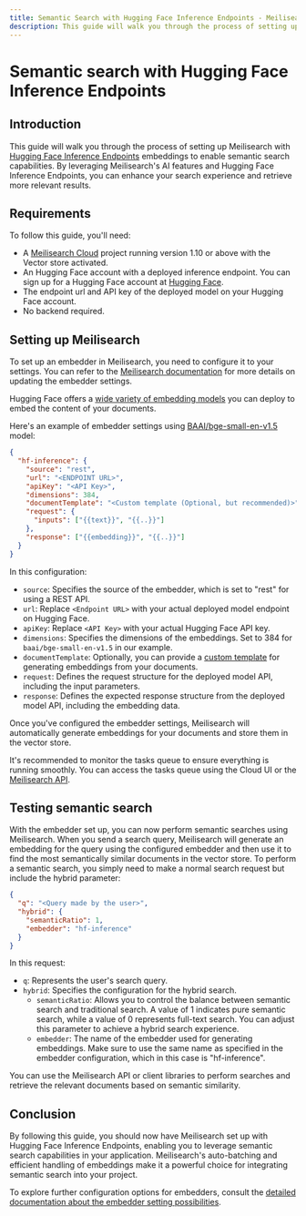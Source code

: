 ```yaml
---
title: Semantic Search with Hugging Face Inference Endpoints - Meilisearch documentation
description: This guide will walk you through the process of setting up Meilisearch with Hugging Face Inference Endpoints to enable semantic search capabilities.
---
```


# Semantic search with Hugging Face Inference Endpoints

## Introduction

This guide will walk you through the process of setting up Meilisearch with [Hugging Face Inference Endpoints](https://ui.endpoints.huggingface.co/) embeddings to enable semantic search capabilities. By leveraging Meilisearch's AI features and Hugging Face Inference Endpoints, you can enhance your search experience and retrieve more relevant results.

## Requirements

To follow this guide, you'll need:

- A [Meilisearch Cloud](https://www.meilisearch.com/cloud?utm_campaign=vector-search&utm_source=docs&utm_medium=huggingface-embeddings-guide) project running version 1.10 or above with the Vector store activated.
- An Hugging Face account with a deployed inference endpoint. You can sign up for a Hugging Face account at [Hugging Face](https://huggingface.co/).
- The endpoint url and API key of the deployed model on your Hugging Face account.
- No backend required.

## Setting up Meilisearch

To set up an embedder in Meilisearch, you need to configure it to your settings. You can refer to the [Meilisearch documentation](/reference/api/settings?utm_campaign=vector-search&utm_source=docs&utm_medium=huggingface-embeddings-guide#update-embedder-settings) for more details on updating the embedder settings.

Hugging Face offers a [wide variety of embedding models](https://ui.endpoints.huggingface.co/catalog?task=sentence-embeddings) you can deploy to embed the content of your documents.

Here's an example of embedder settings using [BAAI/bge-small-en-v1.5](https://huggingface.co/BAAI/bge-small-en-v1.5) model:

```json
{
  "hf-inference": {
    "source": "rest",
    "url": "<ENDPOINT URL>",
    "apiKey": "<API Key>",
    "dimensions": 384,
    "documentTemplate": "<Custom template (Optional, but recommended)>",
    "request": {
      "inputs": ["{{text}}", "{{..}}"]
    },
    "response": ["{{embedding}}", "{{..}}"]
  }
}
```

In this configuration:

- `source`: Specifies the source of the embedder, which is set to "rest" for using a REST API.
- `url`: Replace `<Endpoint URL>` with your actual deployed model endpoint on Hugging Face.
- `apiKey`: Replace `<API Key>` with your actual Hugging Face API key.
- `dimensions`: Specifies the dimensions of the embeddings. Set to 384 for `baai/bge-small-en-v1.5` in our example.
- `documentTemplate`: Optionally, you can provide a [custom template](/learn/ai_powered_search/getting_started_with_ai_search?utm_campaign=vector-search&utm_source=docs&utm_medium=huggingface-embeddings-guide#documenttemplate) for generating embeddings from your documents.
- `request`: Defines the request structure for the deployed model API, including the input parameters.
- `response`: Defines the expected response structure from the deployed model API, including the embedding data.

Once you've configured the embedder settings, Meilisearch will automatically generate embeddings for your documents and store them in the vector store.

It's recommended to monitor the tasks queue to ensure everything is running smoothly. You can access the tasks queue using the Cloud UI or the [Meilisearch API](/reference/api/tasks?utm_campaign=vector-search&utm_source=docs&utm_medium=huggingface-embeddings-guide#get-tasks).

## Testing semantic search

With the embedder set up, you can now perform semantic searches using Meilisearch. When you send a search query, Meilisearch will generate an embedding for the query using the configured embedder and then use it to find the most semantically similar documents in the vector store.
To perform a semantic search, you simply need to make a normal search request but include the hybrid parameter:

```json
{
  "q": "<Query made by the user>",
  "hybrid": {
    "semanticRatio": 1,
    "embedder": "hf-inference"
  }
}
```

In this request:

- `q`: Represents the user's search query.
- `hybrid`: Specifies the configuration for the hybrid search.
  - `semanticRatio`: Allows you to control the balance between semantic search and traditional search. A value of 1 indicates pure semantic search, while a value of 0 represents full-text search. You can adjust this parameter to achieve a hybrid search experience.
  - `embedder`: The name of the embedder used for generating embeddings. Make sure to use the same name as specified in the embedder configuration, which in this case is "hf-inference".

You can use the Meilisearch API or client libraries to perform searches and retrieve the relevant documents based on semantic similarity.

## Conclusion

By following this guide, you should now have Meilisearch set up with Hugging Face Inference Endpoints, enabling you to leverage semantic search capabilities in your application. Meilisearch's auto-batching and efficient handling of embeddings make it a powerful choice for integrating semantic search into your project.

To explore further configuration options for embedders, consult the [detailed documentation about the embedder setting possibilities](/reference/api/settings?utm_campaign=vector-search&utm_source=docs&utm_medium=huggingface-embeddings-guide#embedders-experimental).
